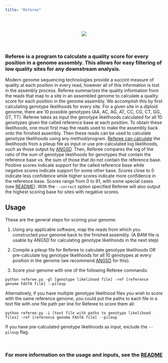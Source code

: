 ```yaml
---
title: "Referee"
---
```

</br>

<center> ![](img/ref-icon-4.png) </center>
</br>

### Referee is a program to calculate a quality score for every position in a genome assembly. This allows for easy filtering of low quality sites for any downstream analysis.

Modern genome sequencing technologies provide a succint measure of quality at each position in every read, however all of this information is lost in the assembly process. Referee summarizes the quality information from the reads that map to a site in an assembled genome to calculate a quality score for each position in the genome assembly. We accomplish this by first calculating genotype likelihoods for every site. For a given site in a diploid genome, there are 10 possible genotypes (AA, AC, AG, AT, CC, CG, CT, GG, GT, TT). Referee takes as input the genotype likelihoods calculated for all 10 genotypes given the called reference base at each position. To obtain these likelihoods, one must first map the reads used to make the assembly back onto the finished assembly. Then these reads can be used to calculate genotype likelihoods using any method/program. [Referee can calculate](calcs.html) the likelihoods from a pileup file as input or use pre-calculated log likelihoods, such as those output by [ANGSD](https://github.com/ANGSD/angsd). Then, Referee compares the log of the ratio of the sum of genotype likelihoods for genotypes that contain the reference base vs. the sum of those that do not contain the reference base. Positive scores indicate support for the called reference base while negative scores indicate support for some other base. Scores close to 0 indicate less confidence while higher scores indicate more confidence in the reference base. Scores range from 0 to 91, with some special cases (see [README](https://github.com/gwct/referee)). With the `--correct` option specified Referee will also output the highest scoring base for sites with negative scores.

## Usage

These are the general steps for scoring your genome:

1. Using any applicable software, map the reads from which you constructed your genome back to the finished assembly. (A BAM file is usable by ANGSD for calculating genotype likelihoods in the next step)

2. Compile a pileup file for Referee to calculate genotype likelihoods OR pre-calculate log genotype likelihoods for all 10 genotypes at every position in the genome (we recommend [ANGSD](https://github.com/ANGSD/angsd) for this).

3. Score your genome with one of the following Referee commands:

```
python referee.py -gl [genotype likelihood file] -ref [reference genome FASTA file] --pileup
```

Alternatively, if you have multiple genotype likelihood files you wish to score with the same reference genome, you could put the paths to each file in a text file with one file path per line for Referee to score them all:

```
python referee.py -i [text file with paths to genotype likelihood files] -ref [reference genome FASTA file] --pileup
```

If you have pre-calculated genotype likelihoods as input, exclude the `--pileup` flag.

</br>
<center>
### **For more information on the usage and inputs, see the [README](https://github.com/gwct/referee)**
</center>